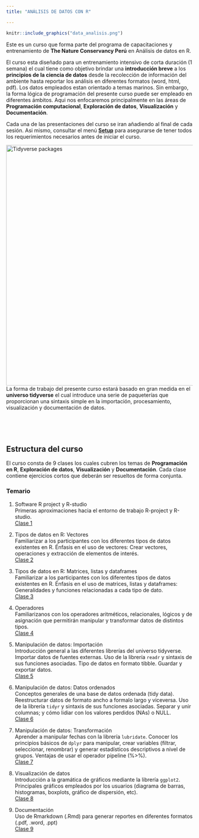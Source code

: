 ```yaml
---
title: "ANÁLISIS DE DATOS CON R"

---
```


<!-- <img src="docs/imagen/Data_science_1.png" alt="Dat Science principles" style="float:right;clear:left;width:250px;border:0;padding:0% 3%;"/> -->

```r
knitr::include_graphics("data_analisis.png")
```


Este es un curso que forma parte del programa de capacitaciones y entrenamiento de **The Nature Conservancy Perú** en Análisis de datos en R.

El curso esta diseñado para un entrenamiento intensivo de corta duración (1 semana) el cual tiene como objetivo brindar una **introducción breve** a los **principios de la ciencia de datos** desde la recolección de información del ambiente hasta reportar los análisis en diferentes formatos (word, html, pdf). Los datos empleados estan orientado a temas marinos. Sin embargo, la forma lógica de programación del presente curso puede ser empleado en diferentes ámbitos. Aqui nos enfocaremos principalmente en las áreas de **Programación computacional**, **Exploración de datos**, **Visualización** y **Documentación**.

Cada una de las presentaciones del curso se iran añadiendo al final de cada sesión. Asi mismo, consultar el menú [**Setup**](./00_setup.html) para asegurarse de tener todos los requerimientos necesarios antes de iniciar el curso.


<img src="docs/imagen/1554475341007.png" alt="Tidyverse packages" style="float:left;clear:right;width:650px;border:0;padding:0% 30% 0% 0%;"/>

<!-- <img src="docs/imagen/Data_science_frame.png" alt="Tidyverse packages" style="float:left;clear:left;width:650px;border:0;padding:0% 4% 0% 0%;"/> -->

<br>

La forma de trabajo del presente curso estará basado en gran medida en el **universo tidyverse** el cual introduce una serie de paqueterías que proporcionan una sintaxis simple en la importación, procesamiento, visualización y documentación de datos.

<br>

<br>

<!-- ## Resultados del entrenamiento -->

<!-- Se espera que para el final del curso cada unos de los participantes pueda: -->

<!-- - Entender los principios de la ciencia de datos -->

<!-- - Sentirse seguro trabajando en uno de los programas más populares para análisis de datos -->

<!-- - Estar familiarizado con diferentes tipos y estructura de datos -->

<!-- - Importar, manipular, visualizar y reportar cada uno de sus análisis. -->

<!-- ## Requerimientos -->

<!-- El curso esta diseñado de tal modo que no se requiere de conocimiento previo en programación. Sin embargo, resultará ventajoso tener conocimientos previos de programación y estadística básica. Para un flujo de trabajo eficiente, por favor asegúrate de descargar los datos e instalar todo antes de trabajar con el material proporcionado. -->

## Estructura del curso

El curso consta de 9 clases los cuales cubren los temas de **Programación en R**, **Exploración de datos**, **Visualización** y **Documentación**. Cada clase contiene ejercicios cortos que deberán ser resueltos de forma conjunta.

### Temario

1. Software R project y R-studio\
Primeras aproximaciones hacia el entorno de trabajo R-project y R-studio.\
[Clase 1](https://docs.google.com/presentation/d/18t4PEkoztvN1Nbb2-xFD0tB7jWSDSNaDxj__AEK5Zpk/edit)

2. Tipos de datos en R: Vectores\
Familiarizar a los participantes con los diferentes tipos de datos existentes en R. Énfasis en el uso de vectores: Crear vectores, operaciones y extracción de elementos de interés.\
[Clase 2](https://docs.google.com/presentation/d/1X_tnJ4eO7aajQBV7OqiPtZBxVmt5UgBjQstvRXOVTJ8/edit#slide=id.g181d7654eed_0_248)

3. Tipos de datos en R: Matrices, listas y dataframes\
Familiarizar a los participantes con los diferentes tipos de datos existentes en R. Énfasis en el uso de matrices, listas y dataframes: Generalidades y funciones relacionadas a cada tipo de dato.\
[Clase 3](https://docs.google.com/presentation/d/1Gwl5ROqqDCbVZsX1OCI5ifciMqwzCf1rO5f0l5YBvhQ/edit#slide=id.g1f682c2948e_0_310)

4. Operadores\
Familiarizanos con los operadores aritméticos, relacionales, lógicos y de asignación que permitirán manipular y transformar datos de distintos tipos.\
[Clase 4](https://docs.google.com/presentation/d/1xTdOQDf7LELOEe1XmYUdkHY3YUcq7hm0NWA1OXKg9N0/edit#slide=id.p)

5. Manipulación de datos: Importación\
Introducción general a las diferentes librerías del universo tidyverse. Importar datos de fuentes externas. Uso de la librería `readr` y sintaxis de sus funciones asociadas. Tipo de datos en formato tibble. Guardar y exportar datos.\
[Clase 5](https://docs.google.com/presentation/d/1DDRcBjj4oxutC2vHsRqBR9O7VYbiKCzgI134r2YMKQw/edit#slide=id.g1d3c6967d5a_0_160)

6. Manipulación de datos: Datos ordenados\
Conceptos generales de una base de datos ordenada (tidy data). Reestructurar datos de formato ancho a formalo largo y viceversa. Uso de la librería `tidyr` y sintaxis de sus funciones asociadas. Separar y unir columnas; y cómo lidiar con los valores perdidos (NAs) o NULL.\
[Clase 6](https://docs.google.com/presentation/d/1SLQ3dVqzQhgO1rykYdGOzleDqou6fbOb6mZY79FPc2Q/edit#slide=id.g1f84f03800d_0_19)

7. Manipulación de datos: Transformación\
Aprender a manipular fechas con la librería `lubridate`. Conocer los principios básicos de `dplyr` para manipular, crear variables (filtrar, seleccionar, renombrar) y generar estadísticos descriptivos a nivel de grupos. Ventajas de usar el operador pipeline (%>%).\
[Clase 7](https://docs.google.com/presentation/d/1df1qQG5ZLuo_lRNakqnMX_o6pxDs3r8NYRrbOKLTnfI/edit#slide=id.g1d54354e4c8_0_295)

8. Visualización de datos\
Introducción a la gramática de gráficos mediante la librería `ggplot2`. Principales gráficos empleados por los usuarios (diagrama de barras, histogramas, boxplots, gráfico de dispersión, etc).\
[Clase 8](https://docs.google.com/presentation/d/1dPCaZuV1LL6AoDX_5wssz2KZnsvlQlqGISGnzN6ulxE/edit#slide=id.g1d81f08e18b_0_40)

9. Documentación\
Uso de Rmarkdown (.Rmd) para generar reportes en diferentes formatos (.pdf, .word, .ppt)\
[Clase 9](https://docs.google.com/presentation/d/1XNn-AMjTeeHTNERRyuf-xcgt1RDu0GdADWzjFKJ7Geg/edit#slide=id.p)

